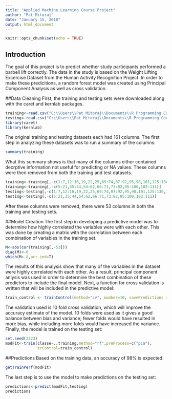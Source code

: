 ---
title: "Applied Machine Learning Course Project"
author: "Pat Mitoraj"
date: "January 15, 2018"
output: html_document
---

```{r setup, include=FALSE}
knitr::opts_chunk$set(echo = TRUE)
```

## Introduction
The goal of this project is to predict whether study participants performed a barbell lift correctly. The data in the study is based on the Weight Lifting Excercise Dataset from the Human Activity Recognition Project. In order to make these predicitions, a random forest model was created using Principal Component Analysis as well as cross validation.

##Data Cleaning
First, the training and testing sets were downloaded along with the caret and kernlab packages. 
```{r}
training<-read.csv("C:\\Users\\Pat Mitoraj\\Documents\\R Programming Course\\Practical Machine Learning\\Course Project\\pml-training.csv")
testing<-read.csv("C:\\Users\\Pat Mitoraj\\Documents\\R Programming Course\\Practical Machine Learning\\Course Project\\pml-training.csv")
library(caret)
library(kernlab)
```
The original training and testing datasets each had 161 columns. The first step in analyzing these datasets was to run a summary of the columns:
```{r} 
summary(training)
```
What this summary shows is that many of the columns either contained decrptive information not useful for predicting or NA values. These columns were then removed from both the training and test datasets.
```{r}
training<-training[,-c(1:7,12:16,19,22,25,69:74,87:92,95,98,101,125:130,133,136,139)]
training<-training[,-c(5:21,35:44,54:62,66:71,73:82,95:100,102:111)]
testing<-testing[,-c(1:7,12:16,19,22,25,69:74,87:92,95,98,101,125:130,133,136,139)]
testing<-testing[,-c(5:21,35:44,54:62,66:71,73:82,95:100,102:111)]
```
After these columns were removed, there were 53 columns in both the training and testing sets.

##Model Creation
The first step in developing a predictive model was to determine how highly correlated the variables were with each other. This was done by creating a matrix with the correlation between each combination of variables in the training set.

```{r}
M<-abs(cor(training[,-53]))
diag(M)<-0
which(M>.8,arr.ind=T)
```
The results of this analysis show that many of the variables in the dataset were highly correlated with each other. As a result, principal component anlysis was used in order to determine the best combination of these predictors to include the final model. Next, a function for cross validation is written that will be included in the predictive model:
```{r}
train_control <- trainControl(method="cv", number=10, savePredictions = TRUE)
```
The validation used is 10 fold cross validation, which will improve the accuracy estimate of the model. 10 folds were used as it gives a good balance between bias and variance; fewer folds would have resulted in more bias, while including more folds would have increased the variance. Finally, the model is trained on the testing set:
``` {r, cache=TRUE}
set.seed(2323)
modFit<-train(classe~.,training,method="rf",preProcess=c("pca"),
              trControl=train_control)
```
##Predictions
Based on the training data, an accuracy of 98% is expected:
```{r}
getTrainPerf(modFit)
```
The last step is to use the model to make predictions on the testing set:
```{r}
predictions<-predict(modFit,testing)
predictions
```
